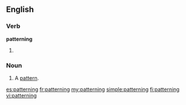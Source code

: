 ==English==

===Verb===
'''patterning'''

# {{present participle of|pattern}}

===Noun===
{{en-noun}}

# A [[pattern]].

[[es:patterning]]
[[fr:patterning]]
[[my:patterning]]
[[simple:patterning]]
[[fi:patterning]]
[[vi:patterning]]